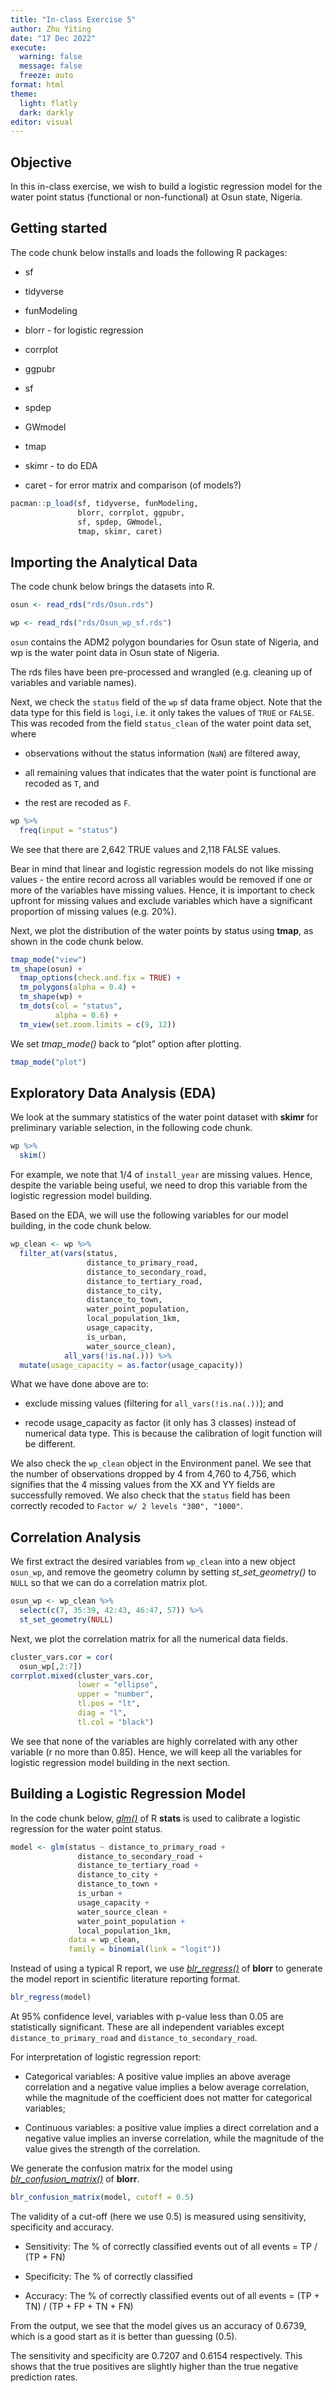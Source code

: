 ```yaml
---
title: "In-class Exercise 5"
author: Zhu Yiting
date: "17 Dec 2022"
execute: 
  warning: false
  message: false
  freeze: auto
format: html
theme:
  light: flatly
  dark: darkly
editor: visual
---
```


## Objective

In this in-class exercise, we wish to build a logistic regression model for the water point status (functional or non-functional) at Osun state, Nigeria.

## Getting started

The code chunk below installs and loads the following R packages:

-   sf

-   tidyverse

-   funModeling

-   blorr - for logistic regression

-   corrplot

-   ggpubr

-   sf

-   spdep

-   GWmodel

-   tmap

-   skimr - to do EDA

-   caret - for error matrix and comparison (of models?)

```r
pacman::p_load(sf, tidyverse, funModeling,
               blorr, corrplot, ggpubr, 
               sf, spdep, GWmodel,
               tmap, skimr, caret)
```

## Importing the Analytical Data

The code chunk below brings the datasets into R.

```r
osun <- read_rds("rds/Osun.rds")
```

```r
wp <- read_rds("rds/Osun_wp_sf.rds")
```

`osun` contains the ADM2 polygon boundaries for Osun state of Nigeria, and wp is the water point data in Osun state of Nigeria.

The rds files have been pre-processed and wrangled (e.g. cleaning up of variables and variable names).

Next, we check the `status` field of the `wp` sf data frame object. Note that the data type for this field is `logi`, i.e. it only takes the values of `TRUE` or `FALSE`. This was recoded from the field `status_clean` of the water point data set, where

-   observations without the status information (`NaN`) are filtered away,

-   all remaining values that indicates that the water point is functional are recoded as `T`, and

-   the rest are recoded as `F`.

```r
wp %>%
  freq(input = "status")
```

We see that there are 2,642 TRUE values and 2,118 FALSE values.

Bear in mind that linear and logistic regression models do not like missing values - the entire record across all variables would be removed if one or more of the variables have missing values. Hence, it is important to check upfront for missing values and exclude variables which have a significant proportion of missing values (e.g. 20%).

Next, we plot the distribution of the water points by status using **tmap**, as shown in the code chunk below.

```r
tmap_mode("view")
tm_shape(osun) +
  tmap_options(check.and.fix = TRUE) +
  tm_polygons(alpha = 0.4) +
  tm_shape(wp) +
  tm_dots(col = "status",
          alpha = 0.6) +
  tm_view(set.zoom.limits = c(9, 12))
```

We set *tmap_mode()* back to "plot" option after plotting.

```r
tmap_mode("plot")
```

## Exploratory Data Analysis (EDA)

We look at the summary statistics of the water point dataset with **skimr** for preliminary variable selection, in the following code chunk.

```r
wp %>%
  skim()
```

For example, we note that 1/4 of `install_year` are missing values. Hence, despite the variable being useful, we need to drop this variable from the logistic regression model building.

Based on the EDA, we will use the following variables for our model building, in the code chunk below.

```r
wp_clean <- wp %>%
  filter_at(vars(status,
                 distance_to_primary_road,
                 distance_to_secondary_road,
                 distance_to_tertiary_road,
                 distance_to_city,
                 distance_to_town,
                 water_point_population,
                 local_population_1km,
                 usage_capacity,
                 is_urban,
                 water_source_clean),
            all_vars(!is.na(.))) %>%
  mutate(usage_capacity = as.factor(usage_capacity))
```

What we have done above are to:

-   exclude missing values (filtering for `all_vars(!is.na(.))`); and

-   recode usage_capacity as factor (it only has 3 classes) instead of numerical data type. This is because the calibration of logit function will be different.

We also check the `wp_clean` object in the Environment panel. We see that the number of observations dropped by 4 from 4,760 to 4,756, which signifies that the 4 missing values from the XX and YY fields are successfully removed. We also check that the `status` field has been correctly recoded to `Factor w/ 2 levels "300", "1000"`.

## Correlation Analysis

We first extract the desired variables from `wp_clean` into a new object `osun_wp`, and remove the geometry column by setting *st_set_geometry()* to `NULL` so that we can do a correlation matrix plot.

```r
osun_wp <- wp_clean %>%
  select(c(7, 35:39, 42:43, 46:47, 57)) %>%
  st_set_geometry(NULL)
```

Next, we plot the correlation matrix for all the numerical data fields.

```r
cluster_vars.cor = cor(
  osun_wp[,2:7])
corrplot.mixed(cluster_vars.cor,
               lower = "ellipse",
               upper = "number",
               tl.pos = "lt",
               diag = "l",
               tl.col = "black")
```

We see that none of the variables are highly correlated with any other variable (r no more than 0.85). Hence, we will keep all the variables for logistic regression model building in the next section.

## Building a Logistic Regression Model

In the code chunk below, [*glm()*](https://www.rdocumentation.org/packages/stats/versions/3.6.2/topics/glm) of R **stats** is used to calibrate a logistic regression for the water point status.

```r
model <- glm(status ~ distance_to_primary_road +
               distance_to_secondary_road +
               distance_to_tertiary_road +
               distance_to_city +
               distance_to_town +
               is_urban +
               usage_capacity +
               water_source_clean +
               water_point_population +
               local_population_1km,
             data = wp_clean,
             family = binomial(link = "logit"))
```

Instead of using a typical R report, we use [*blr_regress()*](https://www.rdocumentation.org/packages/blorr/versions/0.3.0/topics/blr_regress) of **blorr** to generate the model report in scientific literature reporting format.

```r
blr_regress(model)
```

At 95% confidence level, variables with p-value less than 0.05 are statistically significant. These are all independent variables except `distance_to_primary_road` and `distance_to_secondary_road`.

For interpretation of logistic regression report:

-   Categorical variables: A positive value implies an above average correlation and a negative value implies a below average correlation, while the magnitude of the coefficient does not matter for categorical variables;

-   Continuous variables: a positive value implies a direct correlation and a negative value implies an inverse correlation, while the magnitude of the value gives the strength of the correlation.

We generate the confusion matrix for the model using [*blr_confusion_matrix()*](https://blorr.rsquaredacademy.com/reference/blr_confusion_matrix.html) of **blorr**.

```r
blr_confusion_matrix(model, cutoff = 0.5)
```

The validity of a cut-off (here we use 0.5) is measured using sensitivity, specificity and accuracy.

-   Sensitivity: The % of correctly classified events out of all events = TP / (TP + FN)

-   Specificity: The % of correctly classified

-   Accuracy: The % of correctly classified events out of all events = (TP  + TN) / (TP + FP + TN + FN)

From the output, we see that the model gives us an accuracy of 0.6739, which is a good start as it is better than guessing (0.5).

The sensitivity and specificity are 0.7207 and 0.6154 respectively. This shows that the true positives are slightly higher than the true negative prediction rates.
